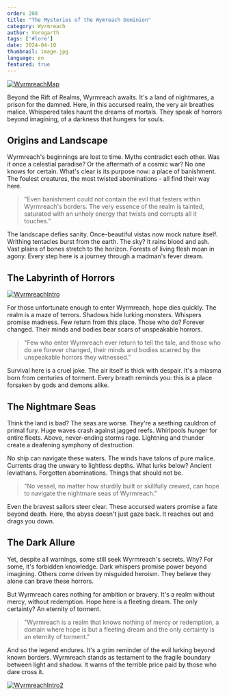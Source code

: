 ```yaml
---
order: 208
title: "The Mysteries of the Wymreach Dominion"
category: Wyrmreach
author: Vorogarth
tags: ['#lore']
date: 2024-04-10
thumbnail: image.jpg
language: en
featured: true
---
```


[![WyrmreachMap](https://i.imgur.com/2IszP7p.png)](https://i.imgur.com/2IszP7p.png)

Beyond the Rift of Realms, Wyrmreach awaits. It's a land of nightmares, a prison for the damned. Here, in this accursed realm, the very air breathes malice. Whispered tales haunt the dreams of mortals. They speak of horrors beyond imagining, of a darkness that hungers for souls.

## Origins and Landscape

Wyrmreach's beginnings are lost to time. Myths contradict each other. Was it once a celestial paradise? Or the aftermath of a cosmic war? No one knows for certain. What's clear is its purpose now: a place of banishment. The foulest creatures, the most twisted abominations - all find their way here.

> "Even banishment could not contain the evil that festers within Wyrmreach's borders. The very essence of the realm is tainted, saturated with an unholy energy that twists and corrupts all it touches."

The landscape defies sanity. Once-beautiful vistas now mock nature itself. Writhing tentacles burst from the earth. The sky? It rains blood and ash. Vast plains of bones stretch to the horizon. Forests of living flesh moan in agony. Every step here is a journey through a madman's fever dream.

## The Labyrinth of Horrors

[![WyrmreachIntro](https://i.imgur.com/OeEFvJy.png)](https://i.imgur.com/OeEFvJy.png)

For those unfortunate enough to enter Wyrmreach, hope dies quickly. The realm is a maze of terrors. Shadows hide lurking monsters. Whispers promise madness. Few return from this place. Those who do? Forever changed. Their minds and bodies bear scars of unspeakable horrors.

> "Few who enter Wyrmreach ever return to tell the tale, and those who do are forever changed, their minds and bodies scarred by the unspeakable horrors they witnessed."

Survival here is a cruel joke. The air itself is thick with despair. It's a miasma born from centuries of torment. Every breath reminds you: this is a place forsaken by gods and demons alike.

## The Nightmare Seas

Think the land is bad? The seas are worse. They're a seething cauldron of primal fury. Huge waves crash against jagged reefs. Whirlpools hunger for entire fleets. Above, never-ending storms rage. Lightning and thunder create a deafening symphony of destruction.

No ship can navigate these waters. The winds have talons of pure malice. Currents drag the unwary to lightless depths. What lurks below? Ancient leviathans. Forgotten abominations. Things that should not be.

> "No vessel, no matter how sturdily built or skillfully crewed, can hope to navigate the nightmare seas of Wyrmreach."

Even the bravest sailors steer clear. These accursed waters promise a fate beyond death. Here, the abyss doesn't just gaze back. It reaches out and drags you down.

## The Dark Allure

Yet, despite all warnings, some still seek Wyrmreach's secrets. Why? For some, it's forbidden knowledge. Dark whispers promise power beyond imagining. Others come driven by misguided heroism. They believe they alone can brave these horrors.

But Wyrmreach cares nothing for ambition or bravery. It's a realm without mercy, without redemption. Hope here is a fleeting dream. The only certainty? An eternity of torment.

> "Wyrmreach is a realm that knows nothing of mercy or redemption, a domain where hope is but a fleeting dream and the only certainty is an eternity of torment."

And so the legend endures. It's a grim reminder of the evil lurking beyond known borders. Wyrmreach stands as testament to the fragile boundary between light and shadow. It warns of the terrible price paid by those who dare cross it.

[![WyrmreachIntro2](https://i.imgur.com/wDRiXl0.png)](https://i.imgur.com/wDRiXl0.png)
